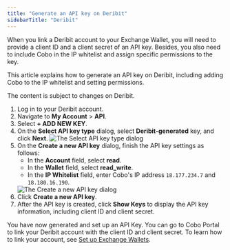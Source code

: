 ```yaml
---
title: "Generate an API key on Deribit"
sidebarTitle: "Deribit"
---
```


When you link a Deribit account to your Exchange Wallet, you will need to provide a client ID and a client secret of an API key. Besides, you also need to include Cobo in the IP whitelist and assign specific permissions to the key.

This article explains how to generate an API key on Deribit, including adding Cobo to the IP whitelist and setting permissions.

<Note>The content is subject to changes on Deribit.</Note>

1. Log in to your Deribit account.
2. Navigate to **My Account** > **API**.
3. Select **+ ADD NEW KEY**.
4. On the **Select API key type** dialog, select **Deribit-generated** key, and click **Next**.
    <img src="/en/images/exchange-wallet/deribit_1.png" className="screenshot_modal" alt="The Select API key type dialog" />
5. On the **Create a new API key** dialog, finish the API key settings as follows:
    - In the **Account** field, select **read**.
    - In the **Wallet** field, select **read_write**.
    - In the **IP Whitelist** field, enter Cobo's IP address `18.177.234.7` and `18.180.16.190`.
    <img src="/en/images/exchange-wallet/deribit_2.png" className="screenshot_modal" alt="The Create a new API key dialog" />
6. Click **Create a new API key**.
7. After the API key is created, click **Show Keys** to display the API key information, including client ID and client secret.

You have now generated and set up an API Key. You can go to Cobo Portal to link your Deribit account with the client ID and client secret. To learn how to link your account, see [Set up Exchange Wallets](/en/portal/exchange-wallets/set-up). 
